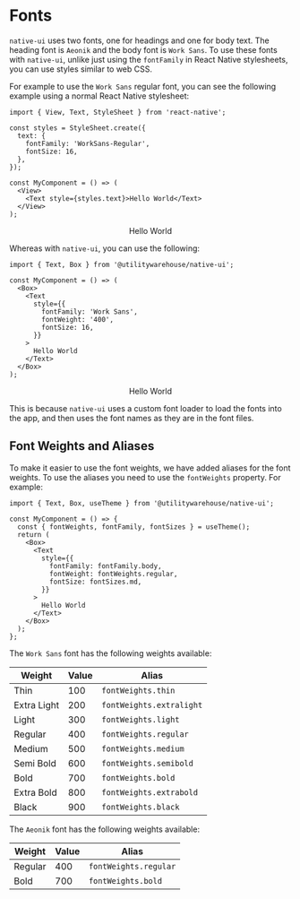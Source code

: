 
<Meta title="Guides / Styling / Fonts" />

<BackToTopButton />

# Fonts

`native-ui` uses two fonts, one for headings and one for body text. The heading font is `Aeonik` and the body font is `Work Sans`.
To use these fonts with `native-ui`, unlike just using the `fontFamily` in React Native stylesheets, you can use styles similar to web CSS.

For example to use the `Work Sans` regular font, you can see the following example using a normal React Native stylesheet:

```tsx
import { View, Text, StyleSheet } from 'react-native';

const styles = StyleSheet.create({
  text: {
    fontFamily: 'WorkSans-Regular',
    fontSize: 16,
  },
});

const MyComponent = () => (
  <View>
    <Text style={styles.text}>Hello World</Text>
  </View>
);
```

<UsageWrap>
  <Center>
    <Text
      style={{
        fontFamily: 'Work Sans',
        fontWeight: '400',
        fontSize: 16,
      }}
    >
      Hello World
    </Text>
  </Center>
</UsageWrap>

Whereas with `native-ui`, you can use the following:

```tsx
import { Text, Box } from '@utilitywarehouse/native-ui';

const MyComponent = () => (
  <Box>
    <Text
      style={{
        fontFamily: 'Work Sans',
        fontWeight: '400',
        fontSize: 16,
      }}
    >
      Hello World
    </Text>
  </Box>
);
```

<UsageWrap>
  <Center>
    <Text
      style={{
        fontFamily: 'Work Sans',
        fontWeight: '400',
        fontSize: 16,
      }}
    >
      Hello World
    </Text>
  </Center>
</UsageWrap>

This is because `native-ui` uses a custom font loader to load the fonts into the app, and then uses the font names as they are in the font files.

## Font Weights and Aliases

To make it easier to use the font weights, we have added aliases for the font weights. To use the aliases you need to use the `fontWeights` property. For example:

```tsx
import { Text, Box, useTheme } from '@utilitywarehouse/native-ui';

const MyComponent = () => {
  const { fontWeights, fontFamily, fontSizes } = useTheme();
  return (
    <Box>
      <Text
        style={{
          fontFamily: fontFamily.body,
          fontWeight: fontWeights.regular,
          fontSize: fontSizes.md,
        }}
      >
        Hello World
      </Text>
    </Box>
  );
};
```

The `Work Sans` font has the following weights available:

| Weight      | Value | Alias                    |
| ----------- | ----- | ------------------------ |
| Thin        | 100   | `fontWeights.thin`       |
| Extra Light | 200   | `fontWeights.extralight` |
| Light       | 300   | `fontWeights.light`      |
| Regular     | 400   | `fontWeights.regular`    |
| Medium      | 500   | `fontWeights.medium`     |
| Semi Bold   | 600   | `fontWeights.semibold`   |
| Bold        | 700   | `fontWeights.bold`       |
| Extra Bold  | 800   | `fontWeights.extrabold`  |
| Black       | 900   | `fontWeights.black`      |

The `Aeonik` font has the following weights available:

| Weight  | Value | Alias                 |
| ------- | ----- | --------------------- |
| Regular | 400   | `fontWeights.regular` |
| Bold    | 700   | `fontWeights.bold`    |
